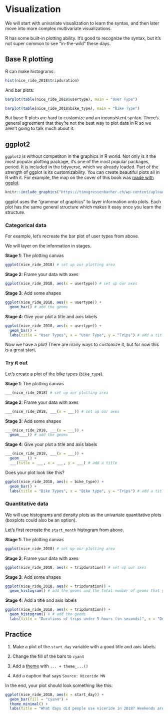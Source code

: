 # Visualization

We will start with univariate visualization to learn the syntax, and then later move into more complex multivariate visualizations. 

R has some built-in plotting ability. It's good to recognize the syntax, but it's not super common to see "in-the-wild" these days.

## Base R plotting

R can make histograms:

```r
hist(nice_ride_2018$tripduration) 
```

And bar plots:

```r
barplot(table(nice_ride_2018$usertype), main = "User Type") 

barplot(table(nice_ride_2018$bike_type), main = "Bike Type")
```

But base R plots are hard to customize and an inconsistent syntax. There's general agreement that they're not the best way to plot data in R so we aren't going to talk much about it.

## ggplot2

`ggplot2` is without competiton in the graphics in R world. Not only is it the most popular plotting package, it's one of the most popular packages, period. It is included in the tidyverse, which we already loaded. Part of the strength of ggplot is its customizability. You can create beautiful plots all in R with it. For example, the map on the cover of this book was [made with ggplot](https://timogrossenbacher.ch/2016/12/beautiful-thematic-maps-with-ggplot2-only/).

```r
knitr::include_graphics("https://timogrossenbacher.ch/wp-content/uploads/2016/12/tm-final-map-1.png")

```



ggplot uses the "grammar of graphics" to layer information onto plots. Each plot has the same general structure which makes it easy once you learn the structure. 

### Categorical data

For example, let's recreate the bar plot of user types from above.

We will layer on the information in stages.

**Stage 1**: The plotting canvas

```r
ggplot(nice_ride_2018) # set up our plotting area 
```

**Stage 2**: Frame your data with axes

```r
ggplot(nice_ride_2018, aes(x = usertype)) # set up our axes
```

**Stage 3**: Add some shapes

```r
ggplot(nice_ride_2018, aes(x = usertype)) + 
  geom_bar() # add the geoms
```

**Stage 4**: Give your plot a title and axis labels

```r
ggplot(nice_ride_2018, aes(x = usertype)) + 
  geom_bar() +
  labs(title = "User Types", x = "User Type", y = "Trips") # add a title
```

Now we have a plot! There are many ways to customize it, but for now this is a great start.

### Try it out

Let's create a plot of the bike types (`bike_type`). 

**Stage 1**: The plotting canvas

```r
___(nice_ride_2018) # set up our plotting area 
```

**Stage 2**: Frame your data with axes

```r
___(nice_ride_2018, ___(x = ___)) # set up our axes
```

**Stage 3**: Add some shapes

```r
___(nice_ride_2018, ___(x = ___)) + 
  geom____() # add the geoms
```

**Stage 4**: Give your plot a title and axis labels

```r
___(nice_ride_2018, ___(x = ___)) + 
  geom____() +
  ___(title = ___, x = ___, y = ___) # add a title
```


Does your plot look like this?

```r
ggplot(nice_ride_2018, aes(x = bike_type)) + 
  geom_bar() +
  labs(title = "Bike Types", x = "Bike type", y = "Trips") # add a title
```

### Quantitative data

We will use histograms and density plots as the univariate quantitative plots (boxplots could also be an option). 

Let's first recreate the `start_month` histogram from above. 

**Stage 1**: The plotting canvas

```r
ggplot(nice_ride_2018) # set up our plotting area 
```

**Stage 2**: Frame your data with axes

```r
ggplot(nice_ride_2018, aes(x = tripduration)) # set up our axes
```

**Stage 3**: Add some shapes

```r
ggplot(nice_ride_2018, aes(x = tripduration)) + 
  geom_histogram() # add the geoms and the total number of geoms that you want
```

**Stage 4**: Add a title and axis labels

```r
ggplot(nice_ride_2018, aes(x = tripduration)) + 
  geom_histogram() + # add the geoms
  labs(title = "Durations of trips under 5 hours (in seconds)", x = "Duration (seconds)", y = "Trips")
```

## Practice

1. Make a plot of the `start_day` variable with a good title and axis labels.

2. Change the fill of the bars to `cyan4`

3. Add a [theme](https://ggplot2.tidyverse.org/reference/ggtheme.html) with `... + theme_...()`

4. Add a caption that says `Source: Niceride MN`

In the end, your plot should look something like this:

```r
ggplot(nice_ride_2018, aes(x = start_day)) +
  geom_bar(fill = "cyan4") +
  theme_minimal() +
  labs(title = "What days did people use niceride in 2018? Weekends are a favorite.", x = "Day of the week", y = "Trips", caption = "Source: Niceride MN")
```


